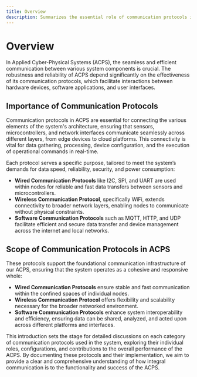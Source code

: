 ```yaml
---
title: Overview
description: Summarizes the essential role of communication protocols in ACPS, highlighting their importance for system integration and efficiency.
---
```


# Overview

In Applied Cyber-Physical Systems (ACPS), the seamless and efficient communication between various system components is crucial. The robustness and reliability of ACPS depend significantly on the effectiveness of its communication protocols, which facilitate interactions between hardware devices, software applications, and user interfaces.

## Importance of Communication Protocols

Communication protocols in ACPS are essential for connecting the various elements of the system's architecture, ensuring that sensors, microcontrollers, and network interfaces communicate seamlessly across different layers, from edge devices to cloud platforms. This connectivity is vital for data gathering, processing, device configuration, and the execution of operational commands in real-time.

Each protocol serves a specific purpose, tailored to meet the system’s demands for data speed, reliability, security, and power consumption:

- **Wired Communication Protocols** like I2C, SPI, and UART are used within nodes for reliable and fast data transfers between sensors and microcontrollers.
- **Wireless Communication Protocol**, specifically WiFi, extends connectivity to broader network layers, enabling nodes to communicate without physical constraints.
- **Software Communication Protocols** such as MQTT, HTTP, and UDP facilitate efficient and secure data transfer and device management across the internet and local networks.

## Scope of Communication Protocols in ACPS

These protocols support the foundational communication infrastructure of our ACPS, ensuring that the system operates as a cohesive and responsive whole:

- **Wired Communication Protocols** ensure stable and fast communication within the confined spaces of individual nodes.
- **Wireless Communication Protocol** offers flexibility and scalability necessary for the broader networked environment.
- **Software Communication Protocols** enhance system interoperability and efficiency, ensuring data can be shared, analyzed, and acted upon across different platforms and interfaces.

This introduction sets the stage for detailed discussions on each category of communication protocols used in the system, exploring their individual roles, configurations, and contributions to the overall performance of the ACPS. By documenting these protocols and their implementation, we aim to provide a clear and comprehensive understanding of how integral communication is to the functionality and success of the ACPS.

